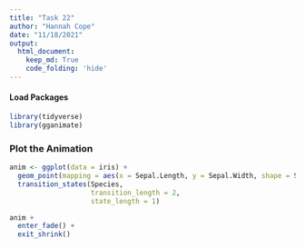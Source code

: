 ```yaml
---
title: "Task 22"
author: "Hannah Cope"
date: "11/18/2021"
output: 
  html_document:
    keep_md: True
    code_folding: 'hide'
---
```


#### Load Packages
```r
library(tidyverse)
library(gganimate)
```

### Plot the Animation
```r
anim <- ggplot(data = iris) +
  geom_point(mapping = aes(x = Sepal.Length, y = Sepal.Width, shape = Species, color = Species)) +
  transition_states(Species,
                    transition_length = 2,
                    state_length = 1)

anim + 
  enter_fade() + 
  exit_shrink()
```

